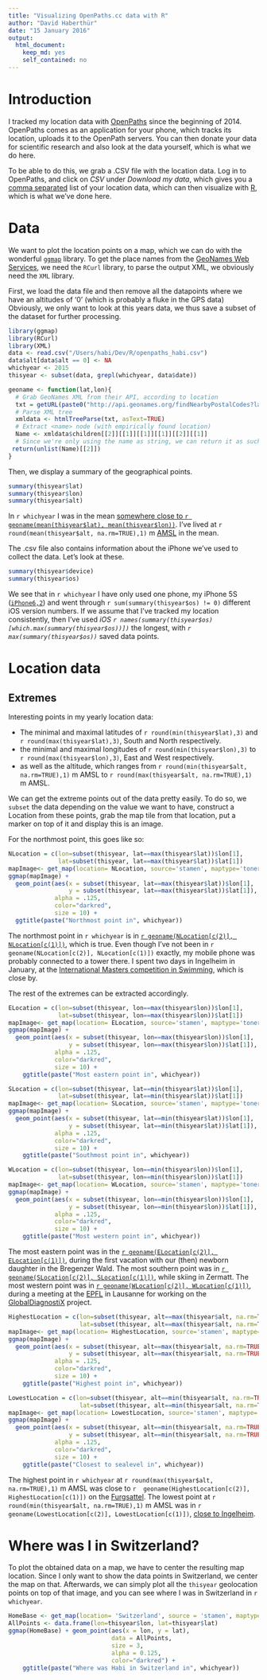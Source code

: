 ```yaml
---
title: "Visualizing OpenPaths.cc data with R"
author: "David Haberthür"
date: "15 January 2016"
output:
  html_document:
    keep_md: yes
    self_contained: no
---
```


# Introduction
I tracked my location data with [OpenPaths](http://openpaths.cc) since the beginning of 2014.
OpenPaths comes as an application for your phone, which tracks its location, uploads it to the OpenPath servers.
You can then donate your data for scientific research and also look at the data yourself, which is what we do here.

To be able to do this, we grab a .CSV file with the location data.
Log in to OpenPaths, and click on *CSV* under *Download my data*, which gives you a [comma separated](http://en.wikipedia.org/wiki/Comma-separated_values) list of your location data, which can then visualize with [R](http://www.r-project.org), which is what we've done here.

# Data
We want to plot the location points on a map, which we can do with the wonderful [`ggmap`](http://cran.r-project.org/web/packages/ggmap/) library.
To get the place names from the [GeoNames Web Services](http://www.geonames.org/export/web-services.html), we need the `RCurl` library, to parse the output XML, we obviously need the `XML` library.

First, we load the data file and then remove all the datapoints where we have an altitudes of '0' (which is probably a fluke in the GPS data)
Obviously, we only want to look at this years data, we thus save a subset of the dataset for further processing.

```r
library(ggmap)
library(RCurl)
library(XML)
data <- read.csv("/Users/habi/Dev/R/openpaths_habi.csv")
data$alt[data$alt == 0] <- NA
whichyear <- 2015
thisyear <- subset(data, grepl(whichyear, data$date))
```

```r
geoname <- function(lat,lon){
  # Grab GeoNames XML from their API, according to location
  txt = getURL(paste0("http://api.geonames.org/findNearbyPostalCodes?lat=", lat, "&lng=", lon, "&username=habi", collabse = NULL), .encoding = 'UTF-8', .mapUnicode = TRUE)
  # Parse XML tree
  xmldata <- htmlTreeParse(txt, asText=TRUE)
  # Extract <name> node (with empirically found location)
  Name <- xmldata$children[[2]][[1]][[1]][[1]][[2]][[1]]
  # Since we're only using the name as string, we can return it as such
 return(unlist(Name)[[2]])
}
```

Then, we display a summary of the geographical points.
```r
summary(thisyear$lat)
summary(thisyear$lon)
summary(thisyear$alt)
```

In `r whichyear` I was in the mean [somewhere close to `r geoname(mean(thisyear$lat), mean(thisyear$lon))`](http://www.openstreetmap.org/#map=12/`r mean(thisyear$lat)`/`r mean(thisyear$lon)`).
I've lived at `r round(mean(thisyear$alt, na.rm=TRUE),1)` m [AMSL](https://en.wikipedia.org/wiki/Sea_level) in the mean.

The .csv file also contains information about the iPhone we've used to collect the data.
Let's look at these.
```r
summary(thisyear$device)
summary(thisyear$os)
```
We see that in `r whichyear` I have only used one phone, my iPhone 5S ([`iPhone6,2`](http://www.everymac.com/ultimate-mac-lookup/?search_keywords=iPhone6,2)) and went through `r sum(summary(thisyear$os) != 0)` different iOS version numbers.
If we assume that I've tracked my location consistently, then I've used *iOS `r names(summary(thisyear$os)[which.max(summary(thisyear$os))])`* the longest, with *`r max(summary(thisyear$os))`* saved data points.

# Location data
## Extremes
Interesting points in my yearly location data:

  - The minimal and maximal latitudes of `r round(min(thisyear$lat),3)` and `r round(max(thisyear$lat),3)`, South and North respectively.
  - the minimal and maximal longitudes of `r round(min(thisyear$lon),3)` to `r round(max(thisyear$lon),3)`, East and West respectively.
  - as well as the altitude, which ranges from `r round(min(thisyear$alt, na.rm=TRUE),1)` m AMSL to `r round(max(thisyear$alt, na.rm=TRUE),1)` m AMSL.
  
We can get the extreme points out of the data pretty easily.
To do so, we `subset` the data depending on the value we want to have, construct a Location from these points, grab the map tile from that location, put a marker on top of it and display this is an image.

For the northmost point, this goes like so:
```r
NLocation = c(lon=subset(thisyear, lat==max(thisyear$lat))$lon[1],
              lat=subset(thisyear, lat==max(thisyear$lat))$lat[1])
mapImage<- get_map(location= NLocation, source='stamen', maptype='toner-hybrid', zoom=10)
ggmap(mapImage) +
  geom_point(aes(x = subset(thisyear, lat==max(thisyear$lat))$lon[1],
                 y = subset(thisyear, lat==max(thisyear$lat))$lat[1]),
             alpha = .125,
             color="darkred",
             size = 10) +
  ggtitle(paste("Northmost point in", whichyear))
````

The northmost point in `r whichyear` is in [`r geoname(NLocation[c(2)], NLocation[c(1)])`](http://www.openstreetmap.org/#map=12/`r NLocation[c(2)]`/`r NLocation[c(1)]`), which is true.
Even though I've not been in `r geoname(NLocation[c(2)], NLocation[c(1)])` exactly, my mobile phone was probably connected to a tower there.
I spent two days in Ingelheim in January, at the [International Masters competition in Swimming](http://www.ssv-ingelheim.de/veranstaltungen/masterwettkampf/), which is close by.

The rest of the extremes can be extracted accordingly.

```r
ELocation = c(lon=subset(thisyear, lon==max(thisyear$lon))$lon[1],
              lat=subset(thisyear, lon==max(thisyear$lon))$lat[1])
mapImage<- get_map(location= ELocation, source='stamen', maptype='toner-hybrid', zoom=10)
ggmap(mapImage) +
  geom_point(aes(x = subset(thisyear, lon==max(thisyear$lon))$lon[1],
                 y = subset(thisyear, lon==max(thisyear$lon))$lat[1]),
             alpha = .125,
             color="darkred",
             size = 10) +
    ggtitle(paste("Most eastern point in", whichyear))

SLocation = c(lon=subset(thisyear, lat==min(thisyear$lat))$lon[1],
              lat=subset(thisyear, lat==min(thisyear$lat))$lat[1])
mapImage<- get_map(location= SLocation, source='stamen', maptype='toner-hybrid', zoom=10)
ggmap(mapImage) +
  geom_point(aes(x = subset(thisyear, lat==min(thisyear$lat))$lon[1],
                 y = subset(thisyear, lat==min(thisyear$lat))$lat[1]),
             alpha = .125,
             color="darkred",
             size = 10) +
    ggtitle(paste("Southmost point in", whichyear))

WLocation = c(lon=subset(thisyear, lon==min(thisyear$lon))$lon[1],
              lat=subset(thisyear, lon==min(thisyear$lon))$lat[1])
mapImage<- get_map(location= WLocation, source='stamen', maptype='toner-hybrid', zoom=10)
ggmap(mapImage) +
  geom_point(aes(x = subset(thisyear, lon==min(thisyear$lon))$lon[1],
                 y = subset(thisyear, lon==min(thisyear$lon))$lat[1]),
             alpha = .125,
             color="darkred",
             size = 10) +
    ggtitle(paste("Most western point in", whichyear))
````

The most eastern point was in the [`r geoname(ELocation[c(2)], ELocation[c(1)])`](http://www.openstreetmap.org/#map=13/`r ELocation[c(2)]`/`r ELocation[c(1)]`), during the first vacation with our (then) newborn daughter in the Bregenzer Wald.
The most southern point was in [`r geoname(SLocation[c(2)], SLocation[c(1)])`](http://www.openstreetmap.org/#map=12/`r SLocation[c(2)]`/`r SLocation[c(1)]`), while skiing in Zermatt.
The most western point was in [`r geoname(WLocation[c(2)], WLocation[c(1)])`](http://www.openstreetmap.org/#map=14/`r WLocation[c(2)]`/`r WLocation[c(1)]`), during a meeting at the [EPFL](http://epfl.ch) in Lausanne for working on the [GlobalDiagnostiX](http://globaldiagnostix.org/) project.

```r
HighestLocation = c(lon=subset(thisyear, alt==max(thisyear$alt, na.rm=TRUE))$lon[1],
                    lat=subset(thisyear, alt==max(thisyear$alt, na.rm=TRUE))$lat[1])
mapImage<- get_map(location= HighestLocation, source='stamen', maptype='toner-hybrid', zoom=10)
ggmap(mapImage) +
  geom_point(aes(x = subset(thisyear, alt==max(thisyear$alt, na.rm=TRUE))$lon[1],
                 y = subset(thisyear, alt==max(thisyear$alt, na.rm=TRUE))$lat[1]),
             alpha = .125,
             color="darkred",
             size = 10) +
    ggtitle(paste("Highest point in", whichyear))

LowestLocation = c(lon=subset(thisyear, alt==min(thisyear$alt, na.rm=TRUE))$lon[1],
                    lat=subset(thisyear, alt==min(thisyear$alt, na.rm=TRUE))$lat[1])
mapImage<- get_map(location= LowestLocation, source='stamen', maptype='toner-hybrid', zoom=10)
ggmap(mapImage) +
  geom_point(aes(x = subset(thisyear, alt==min(thisyear$alt, na.rm=TRUE))$lon[1],
                 y = subset(thisyear, alt==min(thisyear$alt, na.rm=TRUE))$lat[1]),
             alpha = .125,
             color="darkred",
             size = 10) +
    ggtitle(paste("Closest to sealevel in", whichyear))
````

The highest point in `r whichyear` at `r round(max(thisyear$alt, na.rm=TRUE),1)` m AMSL was close to `r  geoname(HighestLocation[c(2)], HighestLocation[c(1)])` on the [Furgsattel](http://www.openstreetmap.org/#map=12/`r HighestLocation[c(2)]`/`r HighestLocation[c(1)]`).
The lowest point at `r round(min(thisyear$alt, na.rm=TRUE),1)` m AMSL was in `r geoname(LowestLocation[c(2)], LowestLocation[c(1)])`, [close to Ingelheim](http://www.openstreetmap.org/#map=12/`r LowestLocation[c(2)]`/`r LowestLocation[c(1)]`).

# Where was I in Switzerland?
To plot the obtained data on a map, we have to center the resulting map location.
Since I only want to show the data points in Switzerland, we center the map on that.
Afterwards, we can simply plot all the `thisyear` geolocation points on top of that image, and you can see where I was in Switzerland in `r whichyear`.

```r
HomeBase <- get_map(location= 'Switzerland', source = 'stamen', maptype='toner-hybrid', zoom=8)
AllPoints <- data.frame(lon=thisyear$lon, lat=thisyear$lat)
ggmap(HomeBase) + geom_point(aes(x = lon, y = lat),
                             data = AllPoints,
                             size = 3,
                             alpha = 0.125,
                             color="darkred") +
    ggtitle(paste("Where was Habi in Switzerland in", whichyear))
```
